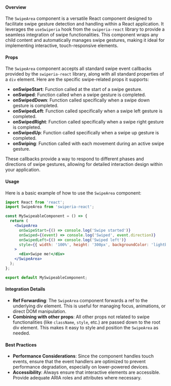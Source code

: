 #### Overview

The `SwipeArea` component is a versatile React component designed to facilitate swipe gesture detection and handling within a React application. It leverages the `useSwiperia` hook from the `swiperia-react` library to provide a seamless integration of swipe functionalities. This component wraps any child content and automatically manages swipe gestures, making it ideal for implementing interactive, touch-responsive elements.

#### Props

The `SwipeArea` component accepts all standard swipe event callbacks provided by the `swiperia-react` library, along with all standard properties of a `div` element. Here are the specific swipe-related props it supports:

* **onSwipeStart**: Function called at the start of a swipe gesture.
* **onSwiped**: Function called when a swipe gesture is completed.
* **onSwipedDown**: Function called specifically when a swipe down gesture is completed.
* **onSwipedLeft**: Function called specifically when a swipe left gesture is completed.
* **onSwipedRight**: Function called specifically when a swipe right gesture is completed.
* **onSwipedUp**: Function called specifically when a swipe up gesture is completed.
* **onSwiping**: Function called with each movement during an active swipe gesture.

These callbacks provide a way to respond to different phases and directions of swipe gestures, allowing for detailed interaction design within your application.

#### Usage

Here is a basic example of how to use the `SwipeArea` component:

```jsx
import React from 'react';
import SwipeArea from 'swiperia-react';

const MySwipeableComponent = () => {
  return (
    <SwipeArea
      onSwipeStart={() => console.log('Swipe started')}
      onSwiped={(event) => console.log('Swiped', event.direction)}
      onSwipedLeft={() => console.log('Swiped left')}
      style={{ width: '100%', height: '300px', backgroundColor: 'lightblue' }}
    >
      <div>Swipe me!</div>
    </SwipeArea>
  );
};

export default MySwipeableComponent;
```

#### Integration Details

* **Ref Forwarding**: The `SwipeArea` component forwards a ref to the underlying div element. This is useful for managing focus, animations, or direct DOM manipulation.
* **Combining with other props**: All other props not related to swipe functionalities (like `className`, `style`, etc.) are passed down to the root div element. This makes it easy to style and position the `SwipeArea` as needed.

#### Best Practices

* **Performance Considerations**: Since the component handles touch events, ensure that the event handlers are optimized to prevent performance degradation, especially on lower-powered devices.
* **Accessibility**: Always ensure that interactive elements are accessible. Provide adequate ARIA roles and attributes where necessary.


